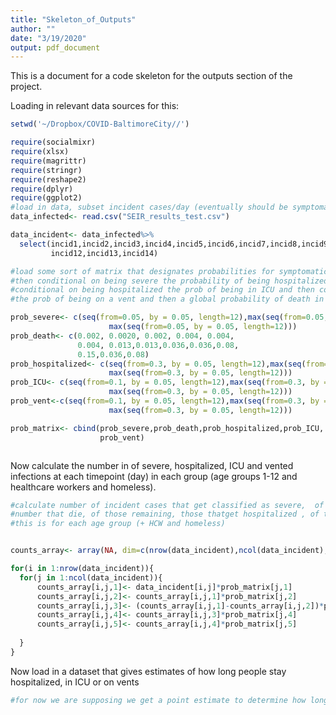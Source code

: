 ```yaml
---
title: "Skeleton_of_Outputs"
author: ""
date: "3/19/2020"
output: pdf_document
---
```


This is a document for a code skeleton for the outputs section of the project.

Loading in relevant data sources for this: 
```r

setwd('~/Dropbox/COVID-BaltimoreCity//')

require(socialmixr)
require(xlsx)
require(magrittr)
require(stringr)
require(reshape2)
require(dplyr)
require(ggplot2) 
#load in data, subset incident cases/day (eventually should be symptomatic incident cases)
data_infected<- read.csv("SEIR_results_test.csv")

data_incident<- data_infected%>%
  select(incid1,incid2,incid3,incid4,incid5,incid6,incid7,incid8,incid9,incid10,incid11,
         incid12,incid13,incid14)

#load some sort of matrix that designates probabilities for symptomatics being severe, 
#then conditional on being severe the probability of being hospitalized, or dead, then 
#conditional on being hospitalized the prob of being in ICU and then conditional on being in ICU
#the prob of being on a vent and then a global probability of death in each category. 

prob_severe<- c(seq(from=0.05, by = 0.05, length=12),max(seq(from=0.05, by = 0.05, length=12)),
                      max(seq(from=0.05, by = 0.05, length=12)))
prob_death<- c(0.002, 0.0020, 0.002, 0.004, 0.004, 
               0.004, 0.013,0.013,0.036,0.036,0.08,
               0.15,0.036,0.08)
prob_hospitalized<- c(seq(from=0.3, by = 0.05, length=12),max(seq(from=0.3, by = 0.05, length=12)),
                      max(seq(from=0.3, by = 0.05, length=12)))
prob_ICU<- c(seq(from=0.1, by = 0.05, length=12),max(seq(from=0.3, by = 0.05, length=12)),
                      max(seq(from=0.3, by = 0.05, length=12)))
prob_vent<-c(seq(from=0.1, by = 0.05, length=12),max(seq(from=0.3, by = 0.05, length=12)),
                      max(seq(from=0.3, by = 0.05, length=12)))

prob_matrix<- cbind(prob_severe,prob_death,prob_hospitalized,prob_ICU,
                    prob_vent)



```


Now calculate the number in of severe, hospitalized, ICU and vented infections at each timepoint (day) in each group (age groups 1-12 and healthcare workers and homeless). 


```r
#calculate number of incident cases that get classified as severe,  of those, 
#number that die, of those remaining, those thatget hospitalized , of that then those that get classified as ICU and then of those that get put on a vent
#this is for each age group (+ HCW and homeless)


counts_array<- array(NA, dim=c(nrow(data_incident),ncol(data_incident),ncol(prob_matrix)))

for(i in 1:nrow(data_incident)){
  for(j in 1:ncol(data_incident)){
      counts_array[i,j,1]<- data_incident[i,j]*prob_matrix[j,1]
      counts_array[i,j,2]<- counts_array[i,j,1]*prob_matrix[j,2]
      counts_array[i,j,3]<- (counts_array[i,j,1]-counts_array[i,j,2])*prob_matrix[j,3]
      counts_array[i,j,4]<- counts_array[i,j,3]*prob_matrix[j,4]
      counts_array[i,j,5]<- counts_array[i,j,4]*prob_matrix[j,5]
    
  }
}

```

Now  load in a dataset that gives estimates of how long people stay hospitalized, in ICU or on vents

```r
#for now we are supposing we get a point estimate to determine how long people stay 

```